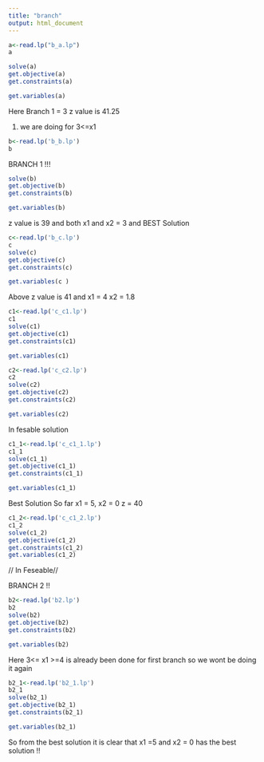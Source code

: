 ---
title: "branch"
output: html_document
---


```{r}
a<-read.lp("b_a.lp")
a
```

```{r}
solve(a)
get.objective(a)
get.constraints(a)

get.variables(a)
```
Here Branch 1 = 3 
z value is 41.25

1. we are doing for 3<=x1
```{r}
b<-read.lp('b_b.lp')
b
```

BRANCH 1 !!!


```{r}
solve(b)
get.objective(b)
get.constraints(b)

get.variables(b)
```
z value is 39
and both x1 and x2 = 3 and BEST Solution 
```{r}
c<-read.lp('b_c.lp')
c
solve(c)
get.objective(c)
get.constraints(c)

get.variables(c )
```
 
 Above z value is 41 and x1 = 4 x2 = 1.8
 
```{r}
c1<-read.lp('c_c1.lp')
c1
solve(c1)
get.objective(c1)
get.constraints(c1)

get.variables(c1)
```
 
```{r}
c2<-read.lp('c_c2.lp')
c2
solve(c2)
get.objective(c2)
get.constraints(c2)

get.variables(c2)
```
 In fesable solution
 
```{r}
c1_1<-read.lp('c_c1_1.lp')
c1_1
solve(c1_1)
get.objective(c1_1)
get.constraints(c1_1)

get.variables(c1_1)
```

 Best Solution So far x1 = 5, x2 = 0 z = 40
 
 
```{r}
c1_2<-read.lp('c_c1_2.lp')
c1_2
solve(c1_2)
get.objective(c1_2)
get.constraints(c1_2)
get.variables(c1_2)


```
 // In Feseable//
 
 BRANCH 2 !!
 
```{r}
b2<-read.lp('b2.lp')
b2
solve(b2)
get.objective(b2)
get.constraints(b2)

get.variables(b2)
```
  Here 
 3<=  x1 >=4 is already been done  for first branch so we wont be doing it again 
 
```{r}
b2_1<-read.lp('b2_1.lp')
b2_1
solve(b2_1)
get.objective(b2_1)
get.constraints(b2_1)

get.variables(b2_1)

```
 
 So from the best solution it is clear that x1 =5 and x2 = 0 has the best solution !!